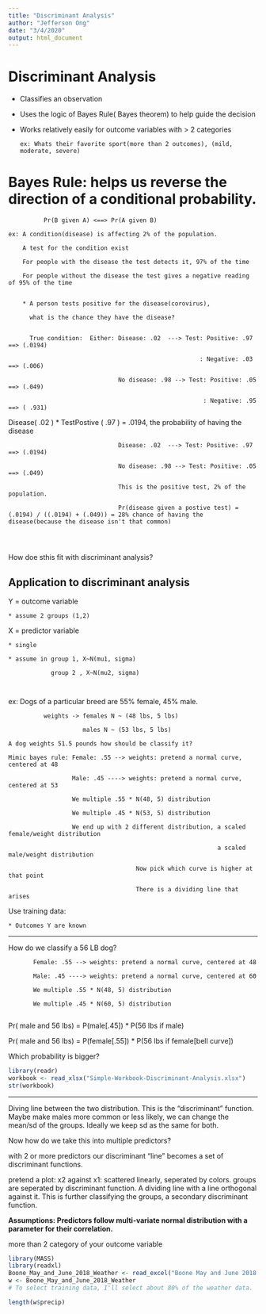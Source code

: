 ```yaml
---
title: "Discriminant Analysis"
author: "Jefferson Ong"
date: "3/4/2020"
output: html_document
---
```


# Discriminant Analysis

* Classifies an observation

* Uses the logic of Bayes Rule( Bayes theorem) to help guide the decision

* Works relatively easily for outcome variables with > 2 categories


      ex: Whats their favorite sport(more than 2 outcomes), (mild, moderate, severe)
      
  
# Bayes Rule: helps us reverse the direction of a conditional probability.

              Pr(B given A) <==> Pr(A given B)

    ex: A condition(disease) is affecting 2% of the population.
    
        A test for the condition exist
        
        For people with the disease the test detects it, 97% of the time
        
        For people without the disease the test gives a negative reading of 95% of the time
        
        
        * A person tests positive for the disease(corovirus), 
        
          what is the chance they have the disease?
        
          
          True condition:  Either: Disease: .02  ---> Test: Positive: .97  ==> (.0194)
          
                                                          : Negative: .03 ==> (.006)
          
                                   No disease: .98 --> Test: Positive: .05 ==> (.049)
          
                                                           : Negative: .95 ==> ( .931)


Disease( .02 ) * TestPostive ( .97 ) = .0194, the probability of having the disease

                                   Disease: .02  ---> Test: Positive: .97  ==> (.0194)

                                   No disease: .98 --> Test: Positive: .05 ==> (.049)
                                   
                                   This is the positive test, 2% of the population.
                                   
                                   Pr(disease given a postive test) = (.0194) / ((.0194) + (.049)) = 28% chance of having the disease(because the disease isn't that common)
                                   
                                   
                                   
How doe sthis fit with discriminant analysis?

## Application to discriminant analysis

Y = outcome variable
    
    * assume 2 groups (1,2)
    
X = predictor variable

    * single
    
    * assume in group 1, X~N(mu1, sigma)
    
                group 2 , X~N(mu2, sigma)
                
                
ex: Dogs of a particular breed are 55% female, 45% male. 

              weights -> females N ~ (48 lbs, 5 lbs)
              
                         males N ~ (53 lbs, 5 lbs)
                
    A dog weights 51.5 pounds how should be classify it? 
    
    Mimic bayes rule: Female: .55 --> weights: pretend a normal curve, centered at 48
    
                      Male: .45 ----> weights: pretend a normal curve, centered at 53
                      
                      We multiple .55 * N(48, 5) distribution
                      
                      We multiple .45 * N(53, 5) distribution
                
                      We end up with 2 different distribution, a scaled female/weight distribution
                      
                                                               a scaled male/weight distribution 
                                                               
                                        Now pick which curve is higher at that point
                                        
                                        There is a dividing line that arises
    
Use training data:

    * Outcomes Y are known
    

_________________________________



How do we classify a 56 LB dog? 


           Female: .55 --> weights: pretend a normal curve, centered at 48
               
           Male: .45 ----> weights: pretend a normal curve, centered at 60
           
           We multiple .55 * N(48, 5) distribution
           
           We multiple .45 * N(60, 5) distribution   
                                
Pr( male and 56 lbs) = P(male[.45]) * P(56 lbs if male)                                   

Pr( male and 56 lbs) = P(female[.55]) * P(56 lbs if female[bell curve])  

Which probability is bigger?


```r
library(readr)
workbook <- read_xlsx("Simple-Workbook-Discriminant-Analysis.xlsx")
str(workbook)
```

_________


Diving line between the two distribution. This is the "discriminant" function. Maybe make males more common or less likely, we can change the mean/sd of the groups. Ideally we keep sd as the same for both.

Now how do we take this into multiple predictors?

with 2 or more predictors our discriminant "line" becomes a set of discriminant functions.

pretend a plot: x2 against x1: scattered linearly, seperated by colors. groups are seperated by discriminant function. A dividing line with a line orthogonal against it. This is further classifying the groups, a secondary discriminant function.

**Assumptions: Predictors follow multi-variate normal distribution with a parameter for their correlation. **

more than 2 category of your outcome variable

```r
library(MASS)
library(readxl)
Boone_May_and_June_2018_Weather <- read_excel("Boone May and June 2018 Weather.xlsx")
w <- Boone_May_and_June_2018_Weather
# To select training data, I'll select about 80% of the weather data.  I need to recall how many records are in that data set.

length(w$precip)
```





























